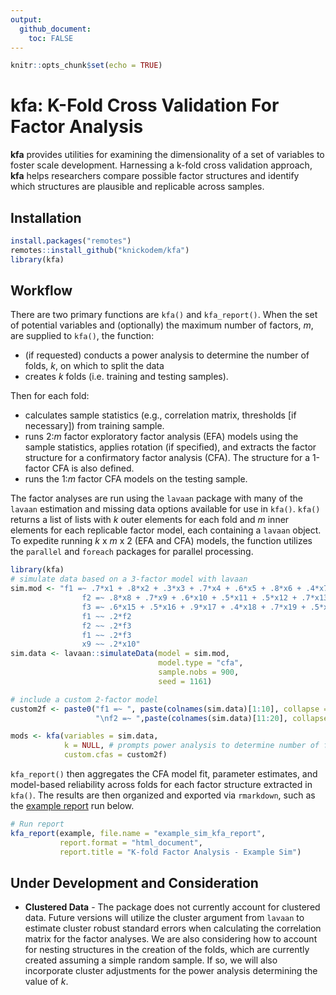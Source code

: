 ```yaml
---
output:
  github_document:
    toc: FALSE
---
```


```r
knitr::opts_chunk$set(echo = TRUE)
```

# kfa: K-Fold Cross Validation For Factor Analysis

**kfa** provides utilities for examining the dimensionality of a set of variables to foster scale development. Harnessing a k-fold cross validation approach, **kfa** helps researchers compare possible factor structures and identify which structures are plausible and replicable across samples.

## Installation

```r
install.packages("remotes")
remotes::install_github("knickodem/kfa")
library(kfa)
```

## Workflow

There are two primary functions are `kfa()` and `kfa_report()`. When the set of potential variables and (optionally) the maximum number of factors, *m*, are supplied to `kfa()`, the function:

* (if requested) conducts a power analysis to determine the number of folds, *k*, on which to split the data
* creates *k* folds (i.e. training and testing samples).

Then for each fold:

* calculates sample statistics (e.g., correlation matrix, thresholds [if necessary]) from training sample.
* runs 2:*m* factor exploratory factor analysis (EFA) models using the sample statistics, applies rotation (if specified), and
extracts the factor structure for a confirmatory factor analysis (CFA). The structure for a 1-factor CFA is also defined.
* runs the 1:*m* factor CFA models on the testing sample.

The factor analyses are run using the `lavaan` package with many of the `lavaan` estimation and missing data options available for use in `kfa()`. `kfa()` returns a list of lists with *k* outer elements for each fold and *m* inner elements for each replicable factor model, each containing a `lavaan` object. To expedite running *k* x *m* x 2 (EFA and CFA) models, the function utilizes the `parallel` and `foreach` packages for parallel processing.

```r
library(kfa)
# simulate data based on a 3-factor model with lavaan
sim.mod <- "f1 =~ .7*x1 + .8*x2 + .3*x3 + .7*x4 + .6*x5 + .8*x6 + .4*x7
                f2 =~ .8*x8 + .7*x9 + .6*x10 + .5*x11 + .5*x12 + .7*x13 + .6*x14
                f3 =~ .6*x15 + .5*x16 + .9*x17 + .4*x18 + .7*x19 + .5*x20
                f1 ~~ .2*f2
                f2 ~~ .2*f3
                f1 ~~ .2*f3
                x9 ~~ .2*x10"
sim.data <- lavaan::simulateData(model = sim.mod,
                                 model.type = "cfa", 
                                 sample.nobs = 900,
                                 seed = 1161)

# include a custom 2-factor model
custom2f <- paste0("f1 =~ ", paste(colnames(sim.data)[1:10], collapse = " + "),
                   "\nf2 =~ ",paste(colnames(sim.data)[11:20], collapse = " + "))

mods <- kfa(variables = sim.data,
            k = NULL, # prompts power analysis to determine number of folds
            custom.cfas = custom2f)

```


`kfa_report()` then aggregates the CFA model fit, parameter estimates, and model-based reliability across folds for each factor structure extracted in `kfa()`. The results are then organized and exported via `rmarkdown`, such as the [example report](https://htmlpreview.github.io/?https://github.com/knickodem/kfa/blob/main/README%20Example%20Reports/example_sim_kfa_report.html) run below.

```r
# Run report
kfa_report(example, file.name = "example_sim_kfa_report",
           report.format = "html_document",
           report.title = "K-fold Factor Analysis - Example Sim")
```


## Under Development and Consideration

* **Clustered Data** - The package does not currently account for clustered data. Future versions will utilize the cluster argument from `lavaan` to estimate cluster robust standard errors when calculating the correlation matrix for the factor analyses. We are also considering how to account for nesting structures in the creation of the folds, which are currently created assuming a simple random sample. If so, we will also incorporate cluster adjustments for the power analysis determining the value of *k*.


